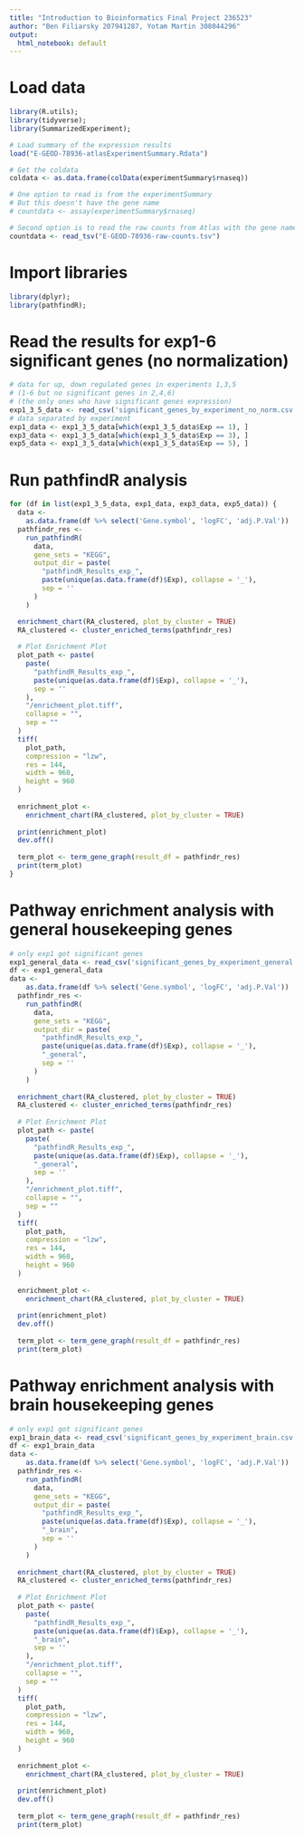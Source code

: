 ```yaml
---
title: "Introduction to Bioinformatics Final Project 236523"
author: "Ben Filiarsky 207941287, Yotam Martin 308044296"
output:
  html_notebook: default
---
```


# Load data
```r
library(R.utils);
library(tidyverse);
library(SummarizedExperiment);

# Load summary of the expression results 
load("E-GEOD-78936-atlasExperimentSummary.Rdata")

# Get the coldata
coldata <- as.data.frame(colData(experimentSummary$rnaseq))

# One option to read is from the experimentSummary 
# But this doesn't have the gene name
# countdata <- assay(experimentSummary$rnaseq)

# Second option is to read the raw counts from Atlas with the gene name
countdata <- read_tsv("E-GEOD-78936-raw-counts.tsv") 
```
# Import libraries
```r
library(dplyr);
library(pathfindR);
```

# Read the results for exp1-6 significant genes (no normalization)
```r
# data for up, down regulated genes in experiments 1,3,5 
# (1-6 but no significant genes in 2,4,6)
# (the only ones who have significant genes expression)
exp1_3_5_data <- read_csv('significant_genes_by_experiment_no_norm.csv')
# data separated by experiment
exp1_data <- exp1_3_5_data[which(exp1_3_5_data$Exp == 1), ]
exp3_data <- exp1_3_5_data[which(exp1_3_5_data$Exp == 3), ]
exp5_data <- exp1_3_5_data[which(exp1_3_5_data$Exp == 5), ]
```

# Run pathfindR analysis
```r
for (df in list(exp1_3_5_data, exp1_data, exp3_data, exp5_data)) {
  data <-
    as.data.frame(df %>% select('Gene.symbol', 'logFC', 'adj.P.Val'))
  pathfindr_res <-
    run_pathfindR(
      data,
      gene_sets = "KEGG",
      output_dir = paste(
        "pathfindR_Results_exp_",
        paste(unique(as.data.frame(df)$Exp), collapse = '_'),
        sep = ''
      )
    )

  enrichment_chart(RA_clustered, plot_by_cluster = TRUE)
  RA_clustered <- cluster_enriched_terms(pathfindr_res)
  
  # Plot Enrichment Plot
  plot_path <- paste(
    paste(
      "pathfindR_Results_exp_",
      paste(unique(as.data.frame(df)$Exp), collapse = '_'),
      sep = ''
    ),
    "/enrichment_plot.tiff",
    collapse = "",
    sep = ""
  )
  tiff(
    plot_path,
    compression = "lzw",
    res = 144,
    width = 960,
    height = 960
  )
  
  enrichment_plot <-
    enrichment_chart(RA_clustered, plot_by_cluster = TRUE)
  
  print(enrichment_plot)
  dev.off()
  
  term_plot <- term_gene_graph(result_df = pathfindr_res)
  print(term_plot)
}
```

# Pathway enrichment analysis with general housekeeping genes
```r
# only exp1 got significant genes
exp1_general_data <- read_csv('significant_genes_by_experiment_general.csv')
df <- exp1_general_data
data <-
    as.data.frame(df %>% select('Gene.symbol', 'logFC', 'adj.P.Val'))
  pathfindr_res <-
    run_pathfindR(
      data,
      gene_sets = "KEGG",
      output_dir = paste(
        "pathfindR_Results_exp_",
        paste(unique(as.data.frame(df)$Exp), collapse = '_'),
        "_general",
        sep = ''
      )
    )
  
  enrichment_chart(RA_clustered, plot_by_cluster = TRUE)
  RA_clustered <- cluster_enriched_terms(pathfindr_res)
  
  # Plot Enrichment Plot
  plot_path <- paste(
    paste(
      "pathfindR_Results_exp_",
      paste(unique(as.data.frame(df)$Exp), collapse = '_'),
      "_general",
      sep = ''
    ),
    "/enrichment_plot.tiff",
    collapse = "",
    sep = ""
  )
  tiff(
    plot_path,
    compression = "lzw",
    res = 144,
    width = 960,
    height = 960
  )
  
  enrichment_plot <-
    enrichment_chart(RA_clustered, plot_by_cluster = TRUE)
  
  print(enrichment_plot)
  dev.off()
  
  term_plot <- term_gene_graph(result_df = pathfindr_res)
  print(term_plot)
```

# Pathway enrichment analysis with brain housekeeping genes
```r
# only exp1 got significant genes
exp1_brain_data <- read_csv('significant_genes_by_experiment_brain.csv')
df <- exp1_brain_data
data <-
    as.data.frame(df %>% select('Gene.symbol', 'logFC', 'adj.P.Val'))
  pathfindr_res <-
    run_pathfindR(
      data,
      gene_sets = "KEGG",
      output_dir = paste(
        "pathfindR_Results_exp_",
        paste(unique(as.data.frame(df)$Exp), collapse = '_'),
        "_brain",
        sep = ''
      )
    )
  
  enrichment_chart(RA_clustered, plot_by_cluster = TRUE)
  RA_clustered <- cluster_enriched_terms(pathfindr_res)
  
  # Plot Enrichment Plot
  plot_path <- paste(
    paste(
      "pathfindR_Results_exp_",
      paste(unique(as.data.frame(df)$Exp), collapse = '_'),
      "_brain",
      sep = ''
    ),
    "/enrichment_plot.tiff",
    collapse = "",
    sep = ""
  )
  tiff(
    plot_path,
    compression = "lzw",
    res = 144,
    width = 960,
    height = 960
  )
  
  enrichment_plot <-
    enrichment_chart(RA_clustered, plot_by_cluster = TRUE)
  
  print(enrichment_plot)
  dev.off()
  
  term_plot <- term_gene_graph(result_df = pathfindr_res)
  print(term_plot)
```